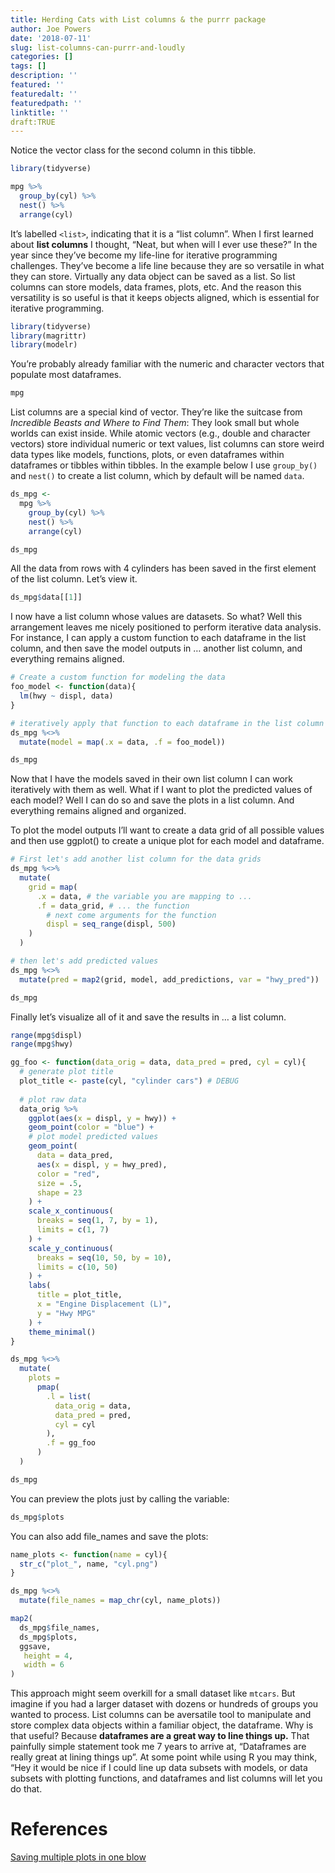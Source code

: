 ```yaml
---
title: Herding Cats with List columns & the purrr package
author: Joe Powers
date: '2018-07-11'
slug: list-columns-can-purrr-and-loudly
categories: []
tags: []
description: ''
featured: ''
featuredalt: ''
featuredpath: ''
linktitle: ''
draft:TRUE
---
```


Notice the vector class for the second column in this tibble. 
```r
library(tidyverse)

mpg %>% 
  group_by(cyl) %>% 
  nest() %>% 
  arrange(cyl)
```

It's labelled `<list>`, indicating that it is a "list column". When I first learned about **list columns** I thought, "Neat, but when will I ever use these?" In the year since they've become my life-line for iterative programming challenges. They've become a life line because they are so versatile in what they can store. Virtually any data object can be saved as a list. So list columns can store models, data frames, plots, etc. And the reason this versatility is so useful is that it keeps objects aligned, which is essential for iterative programming. 

```r
library(tidyverse)
library(magrittr)
library(modelr) 
```

You're probably already familiar with the numeric and character vectors that populate most dataframes. 
```r
mpg
```

List columns are a special kind of vector. They're like the suitcase from *Incredible Beasts and Where to Find Them*: They look small but whole worlds can exist inside. While atomic vectors (e.g., double and character vectors) store individual numeric or text values, list columns can store weird data types like models, functions, plots, or even dataframes within dataframes or tibbles within tibbles. In the example below I use `group_by()` and `nest()` to create a list column, which by default will be named `data`.
```r
ds_mpg <- 
  mpg %>% 
    group_by(cyl) %>% 
    nest() %>% 
    arrange(cyl)

ds_mpg
```

All the data from rows with 4 cylinders has been saved in the first element of the list column. Let's view it. 
```r
ds_mpg$data[[1]]
```


I now have a list column whose values are datasets. So what? Well this arrangement leaves me nicely positioned to perform iterative data analysis. For instance, I can apply a custom function to each dataframe in the list column, and then save the model outputs in ... another list column, and everything remains aligned. 
```r
# Create a custom function for modeling the data
foo_model <- function(data){
  lm(hwy ~ displ, data)
}

# iteratively apply that function to each dataframe in the list column called data
ds_mpg %<>% 
  mutate(model = map(.x = data, .f = foo_model))

ds_mpg
```

Now that I have the models saved in their own list column I can work iteratively with them as well. What if I want to plot the predicted values of each model? Well I can do so and save the plots in a list column. And everything remains aligned and organized. 

To plot the model outputs I'll want to create a data grid of all possible values and then use ggplot() to create a unique plot for each model and dataframe.  
```r
# First let's add another list column for the data grids
ds_mpg %<>%
  mutate(
    grid = map(
      .x = data, # the variable you are mapping to ...
      .f = data_grid, # ... the function
        # next come arguments for the function 
        displ = seq_range(displ, 500)
    )
  ) 

# then let's add predicted values
ds_mpg %<>% 
  mutate(pred = map2(grid, model, add_predictions, var = "hwy_pred"))

ds_mpg
```

Finally let's visualize all of it and save the results in ... a list column.
```r
range(mpg$displ)
range(mpg$hwy)

gg_foo <- function(data_orig = data, data_pred = pred, cyl = cyl){
  # generate plot title
  plot_title <- paste(cyl, "cylinder cars") # DEBUG
    
  # plot raw data
  data_orig %>% 
    ggplot(aes(x = displ, y = hwy)) + 
    geom_point(color = "blue") +
    # plot model predicted values
    geom_point(
      data = data_pred, 
      aes(x = displ, y = hwy_pred), 
      color = "red",
      size = .5,
      shape = 23
    ) + 
    scale_x_continuous(
      breaks = seq(1, 7, by = 1),
      limits = c(1, 7)
    ) + 
    scale_y_continuous(
      breaks = seq(10, 50, by = 10),
      limits = c(10, 50)
    ) +
    labs(
      title = plot_title, 
      x = "Engine Displacement (L)",
      y = "Hwy MPG"
    ) +
    theme_minimal()
}

ds_mpg %<>%
  mutate(
    plots = 
      pmap(       
        .l = list(
          data_orig = data, 
          data_pred = pred, 
          cyl = cyl
        ), 
        .f = gg_foo
      )
  ) 

ds_mpg
```

You can preview the plots just by calling the variable: 
```r
ds_mpg$plots
```

You can also add file_names and save the plots: 
```r
name_plots <- function(name = cyl){
  str_c("plot_", name, "cyl.png")
}

ds_mpg %<>% 
  mutate(file_names = map_chr(cyl, name_plots))
```

```r
map2(
  ds_mpg$file_names, 
  ds_mpg$plots, 
  ggsave, 
   height = 4,
   width = 6
)
```

This approach might seem overkill for a small dataset like `mtcars`. But imagine if you had a larger dataset with dozens or hundreds of groups you wanted to process. List columns can be  aversatile tool to manipulate and store complex data objects within a familiar object, the dataframe. Why is that useful? Because **dataframes are a great way to line things up.** That painfully simple statement took me 7 years to arrive at, "Dataframes are really great at lining things up". At some point while using R you may think, "Hey it would be nice if I could line up data subsets with models, or data subsets with plotting functions, and dataframes and list columns will let you do that.

# References

[Saving multiple plots in one blow](https://www.r-bloggers.com/make-ggplot2-purrr/)
